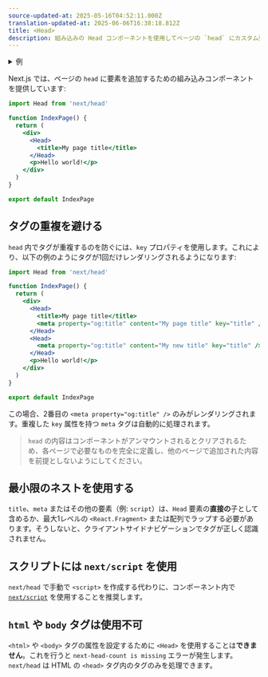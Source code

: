 ```yaml
---
source-updated-at: 2025-05-16T04:52:11.000Z
translation-updated-at: 2025-06-06T16:38:18.812Z
title: <Head>
description: 組み込みの Head コンポーネントを使用してページの `head` にカスタム要素を追加します。
---
```


<details>
  <summary>例</summary>

- [Head 要素](https://github.com/vercel/next.js/tree/canary/examples/head-elements)
- [レイアウトコンポーネント](https://github.com/vercel/next.js/tree/canary/examples/layout-component)

</details>

Next.js では、ページの `head` に要素を追加するための組み込みコンポーネントを提供しています:

```jsx
import Head from 'next/head'

function IndexPage() {
  return (
    <div>
      <Head>
        <title>My page title</title>
      </Head>
      <p>Hello world!</p>
    </div>
  )
}

export default IndexPage
```

## タグの重複を避ける

`head` 内でタグが重複するのを防ぐには、`key` プロパティを使用します。これにより、以下の例のようにタグが1回だけレンダリングされるようになります:

```jsx
import Head from 'next/head'

function IndexPage() {
  return (
    <div>
      <Head>
        <title>My page title</title>
        <meta property="og:title" content="My page title" key="title" />
      </Head>
      <Head>
        <meta property="og:title" content="My new title" key="title" />
      </Head>
      <p>Hello world!</p>
    </div>
  )
}

export default IndexPage
```

この場合、2番目の `<meta property="og:title" />` のみがレンダリングされます。重複した `key` 属性を持つ `meta` タグは自動的に処理されます。

> `head` の内容はコンポーネントがアンマウントされるとクリアされるため、各ページで必要なものを完全に定義し、他のページで追加された内容を前提としないようにしてください。

## 最小限のネストを使用する

`title`、`meta` またはその他の要素（例: `script`）は、`Head` 要素の**直接の**子として含めるか、最大1レベルの `<React.Fragment>` または配列でラップする必要があります。そうしないと、クライアントサイドナビゲーションでタグが正しく認識されません。

## スクリプトには `next/script` を使用

`next/head` で手動で `<script>` を作成する代わりに、コンポーネント内で [`next/script`](/docs/pages/building-your-application/optimizing/scripts) を使用することを推奨します。

## `html` や `body` タグは使用不可

`<html>` や `<body>` タグの属性を設定するために `<Head>` を使用することは**できません**。これを行うと `next-head-count is missing` エラーが発生します。`next/head` は HTML の `<head>` タグ内のタグのみを処理できます。